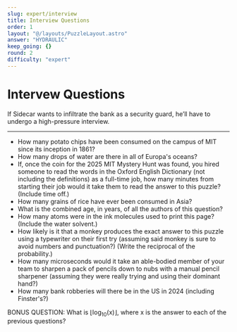```yaml
---
slug: expert/interview
title: Interview Questions
order: 1
layout: "@/layouts/PuzzleLayout.astro"
answer: "HYDRAULIC"
keep_going: {}
round: 2
difficulty: "expert"
---
```


# Intervew Questions

<div class="italic">
  If Sidecar wants to infiltrate the bank as a security guard, he’ll have to undergo a high-pressure
  interview.
</div>

<hr></hr>

<ul>
  <li>
    How many potato chips have been consumed on the campus of MIT since its inception in 1861?
  </li>
  <li>How many drops of water are there in all of Europa's oceans?</li>
  <li>
    If, once the coin for the 2025 MIT Mystery Hunt was found, you hired someone to read the words
    in the Oxford English Dictionary (not including the definitions) as a full-time job, how many
    minutes from starting their job would it take them to read the answer to this puzzle? (Include
    time off.)
  </li>
  <li>How many grains of rice have ever been consumed in Asia?</li>
  <li>What is the combined age, in years, of all the authors of this question?</li>
  <li>
    How many atoms were in the ink molecules used to print this page? (Include the water solvent.)
  </li>
  <li>
    How likely is it that a monkey produces the exact answer to this puzzle using a typewriter on
    their first try (assuming said monkey is sure to avoid numbers and punctuation?) (Write the
    reciprocal of the probability.)
  </li>
  <li>
    How many microseconds would it take an able-bodied member of your team to sharpen a pack of
    pencils down to nubs with a manual pencil sharpener (assuming they were really trying and using
    their dominant hand?)
  </li>
  <li>How many bank robberies will there be in the US in 2024 (including Finster's?)</li>
</ul>
BONUS QUESTION: What is ⌊log<sub>10</sub>(x)⌋, where x is the answer to each of the previous
questions?

